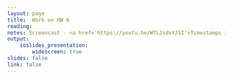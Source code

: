```yaml
---
layout: page
title:  Work on HW 6
reading:
notes: Screencast - <a href='https://youtu.be/WTLJsdxYJSI'>Timestamps in SparkR</a>
output: 
    ioslides_presentation:
        widescreen: true
slides: false
link: false
---
```

